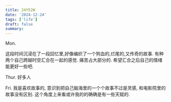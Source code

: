 ```yaml
---
title: 24Y52W
date: '2024-12-24'
tags: ['life']
draft: false
summary:
---
```


Mon.

这段时间沉浸在了一段回忆里,好像编织了一个狗血的,烂尾的,又传奇的故事.
有种两个自己跨越时空汇合在一起的感觉. 痛苦占大部分的. 希望汇合之后自己的情绪能更好一些吧.

Thur.
好多人

Fri.
我是喜欢故事的, 意识到把自己脑海里的一个个故事不过是灵感, 和电影院里的故事没有区别.
这个角度上来看或许我的的确确是有一些天赋的.
